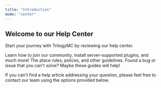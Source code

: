 ```yaml
---
title: "Introduction"
mode: "center"
---
```


## Welcome to our Help Center

Start your journey with TrilogyMC by reviewing our help center.

<Columns cols={3}>
  <Card title="Getting Started" icon="newspaper" iconType="solid" color="#aa00aa">
    Learn how to join our community, install server-supported plugins, and much more!
  </Card>
  <Card title="Rules & Polices" icon="scale-balanced" iconType="solid" color="#aa00aa">
    The place rules, polices, and other guidelines.
  </Card>
  <Card title="Troubleshooting & FAQS" icon="bug" iconType="solid" color="#aa00aa">
    Found a bug or issue that you can't solve? Maybe these guides will help!
  </Card>
</Columns>

If you can't find a help article addressing your question, please feel free to contact our team using the options provided below.

<Columns cols={2}>
  <Card title="Discord" icon="discord" iconType="duotone" color="#aa00aa" href="https://discord.gg/ppxKAVMZ2f" cta="Join our Discord">
    
  </Card>
  <Card title="Email" icon="envelope" iconType="duotone" color="#aa00aa" href="mailto:help@trilogymc.net" cta="Leave us a message!">
    
  </Card>
</Columns>